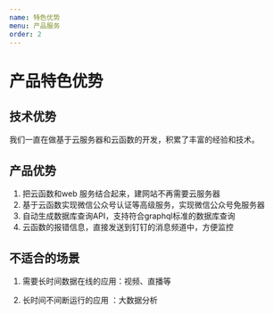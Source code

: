 ```yaml
---
name: 特色优势
menu: 产品服务
order: 2
---
```



# 产品特色优势

## 技术优势

我们一直在做基于云服务器和云函数的开发，积累了丰富的经验和技术。

## 产品优势

 1. 把云函数和web 服务结合起来，建网站不再需要云服务器
 2. 基于云函数实现微信公众号认证等高级服务，实现微信公众号免服务器
 3. 自动生成数据库查询API，支持符合graphql标准的数据库查询
 4. 云函数的报错信息，直接发送到钉钉的消息频道中，方便监控

## 不适合的场景

1. 需要长时间数据在线的应用：视频、直播等

2. 长时间不间断运行的应用 ：大数据分析


